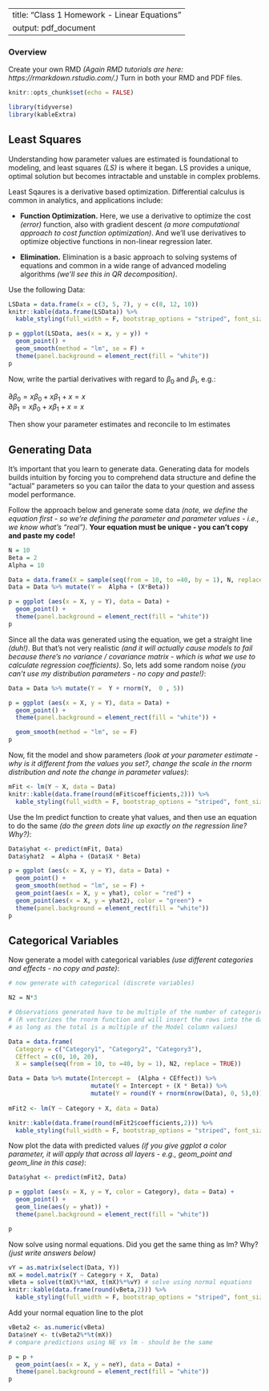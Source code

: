 
---
title: "Class 1 Homework  - Linear Equations"
output: pdf_document
---

### Overview

Create your own RMD *(Again RMD tutorials are here: https://rmarkdown.rstudio.com/.)* Turn in both your RMD and PDF files.

```r
knitr::opts_chunk$set(echo = FALSE)
```

```r

library(tidyverse)
library(kableExtra)

```

## Least Squares

Understanding how parameter values are estimated is foundational to modeling, and least squares *(LS)* is where it began. LS provides a unique, optimal solution but becomes intractable and unstable in complex problems. 

Least Sqaures is a derivative based optimization. Differential calculus is common in analytics, and applications include:

* **Function Optimization.** Here, we use a derivative to optimize the cost *(error)* function, also with gradient descent *(a more computational approach to cost function optimization)*. And we'll use derivatives to optimize objective functions in non-linear regression later.

* **Elimination.** Elimination is a basic approach to solving systems of equations and common in a wide range of advanced modeling algorithms *(we'll see this in QR decomposition)*.

Use the following Data:

```r

LSData = data.frame(x = c(3, 5, 7), y = c(8, 12, 10))
knitr::kable(data.frame(LSData)) %>%
  kable_styling(full_width = F, bootstrap_options = "striped", font_size = 9)

```

```r

p = ggplot(LSData, aes(x = x, y = y)) + 
  geom_point() +
  geom_smooth(method = "lm", se = F) +
  theme(panel.background = element_rect(fill = "white")) 
p

```

Now, write the partial derivatives with regard to $\beta_0$ and $\beta_1$, e.g.:

$\partial\beta_0 = x\beta_0 + x\beta_1 + x = x$  
$\partial\beta_1 = x\beta_0 + x\beta_1 + x = x$

Then show your parameter estimates and reconcile to lm estimates

## Generating Data

It's important that you learn to generate data. Generating data for models builds intuition by forcing you to comprehend data structure and define the "actual" parameters so you can tailor the data to your question and assess model performance. 

Follow the approach below and generate some data *(note, we define the equation first - so we're defining the parameter and parameter values - i.e., we know what's "real")*. **Your equation must be unique -  you can't copy and paste my code!**

```r

N = 10
Beta = 2
Alpha = 10

Data = data.frame(X = sample(seq(from = 10, to =40, by = 1), N, replace = TRUE))
Data = Data %>% mutate(Y =  Alpha + (X*Beta))

p = ggplot (aes(x = X, y = Y), data = Data) + 
  geom_point() +
  theme(panel.background = element_rect(fill = "white")) 
p

```
Since all the data was generated using the equation, we get a straight line *(duh!)*. But that's not very realistic *(and it will actually cause models to fail because there's no variance / covariance matrix - which is what we use to calculate regression coefficients)*. So, lets add some random noise *(you can't use my distribution parameters - no copy and paste!)*:
```r

Data = Data %>% mutate(Y =  Y + rnorm(Y,  0 , 5))

p = ggplot (aes(x = X, y = Y), data = Data) + 
  geom_point() + 
  theme(panel.background = element_rect(fill = "white")) +

  geom_smooth(method = "lm", se = F)
p

```

Now, fit the model and show parameters *(look at your parameter estimate - why is it different from the values you set?, change the scale in the rnorm distribution and note the change in parameter values)*:

```r

mFit <- lm(Y ~ X, data = Data)
knitr::kable(data.frame(round(mFit$coefficients,2))) %>%
  kable_styling(full_width = F, bootstrap_options = "striped", font_size = 9)

```
Use the lm predict function to create yhat values, and then use an equation to do the same *(do the green dots line up exactly on the regression line? Why?)*:

```r

Data$yhat <- predict(mFit, Data)
Data$yhat2  = Alpha + (Data$X * Beta)

p = ggplot (aes(x = X, y = Y), data = Data) + 
  geom_point() + 
  geom_smooth(method = "lm", se = F) +
  geom_point(aes(x = X, y = yhat), color = "red") +
  geom_point(aes(x = X, y = yhat2), color = "green") +
  theme(panel.background = element_rect(fill = "white")) 
p

```

## Categorical Variables

Now generate a model with categorical variables *(use different categories and effects - no copy and paste)*:

```r

# now generate with categorical (discrete variables)

N2 = N*3

# Observations generated have to be multiple of the number of categories 
# (R vectorizes the rnorm function and will insert the rows into the dataframe
# as long as the total is a multiple of the Model column values)

Data = data.frame(
  Category = c("Category1", "Category2", "Category3"), 
  CEffect = c(0, 10, 20), 
  X = sample(seq(from = 10, to =40, by = 1), N2, replace = TRUE))

Data = Data %>% mutate(Intercept =  (Alpha + CEffect)) %>%
                       mutate(Y = Intercept + (X * Beta)) %>%
                       mutate(Y = round(Y + rnorm(nrow(Data), 0, 5),0))
                              
mFit2 <- lm(Y ~ Category + X, data = Data)

knitr::kable(data.frame(round(mFit2$coefficients,2))) %>%
  kable_styling(full_width = F, bootstrap_options = "striped", font_size = 9)

```
Now plot the data with predicted values *(if you give ggplot a color parameter, it will apply that across all layers - e.g., geom_point and geom_line in this case)*:
```r

Data$yhat <- predict(mFit2, Data)

p = ggplot (aes(x = X, y = Y, color = Category), data = Data) + 
  geom_point() +
  geom_line(aes(y = yhat)) +
  theme(panel.background = element_rect(fill = "white")) 

p

```
Now solve using normal equations. Did you get the same thing as lm? Why? *(just write answers below)*
```r

vY = as.matrix(select(Data, Y)) 
mX = model.matrix(Y ~ Category + X,  Data)
vBeta = solve(t(mX)%*%mX, t(mX)%*%vY) # solve using normal equations                    
knitr::kable(data.frame(round(vBeta,2))) %>%
  kable_styling(full_width = F, bootstrap_options = "striped", font_size = 9)

```
Add your normal equation line to the plot
```r

vBeta2 <- as.numeric(vBeta)
Data$neY <- t(vBeta2%*%t(mX)) 
# compare predictions using NE vs lm - should be the same

p = p + 
  geom_point(aes(x = X, y = neY), data = Data) +
  theme(panel.background = element_rect(fill = "white")) 
p

```


